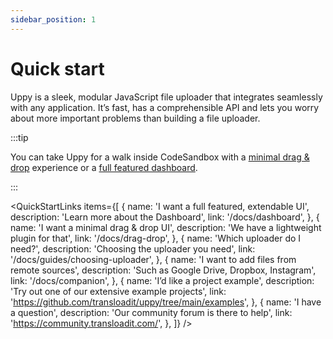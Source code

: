```yaml
---
sidebar_position: 1
---
```



# Quick start

Uppy is a sleek, modular JavaScript file uploader that integrates seamlessly
with any application. It’s fast, has a comprehensible API and lets you worry
about more important problems than building a file uploader.

:::tip

You can take Uppy for a walk inside CodeSandbox with a
[minimal drag & drop](https://codesandbox.io/s/uppy-drag-drop-gyewzx?file=/src/index.js)
experience or a
[full featured dashboard](https://codesandbox.io/s/uppy-dashboard-xpxuhd).

:::

<QuickStartLinks
	items={[
		{
			name: 'I want a full featured, extendable UI',
			description: 'Learn more about the Dashboard',
			link: '/docs/dashboard',
		},
		{
			name: 'I want a minimal drag & drop UI',
			description: 'We have a lightweight plugin for that',
			link: '/docs/drag-drop',
		},
		{
			name: 'Which uploader do I need?',
			description: 'Choosing the uploader you need',
			link: '/docs/guides/choosing-uploader',
		},
		{
			name: 'I want to add files from remote sources',
			description: 'Such as Google Drive, Dropbox, Instagram',
			link: '/docs/companion',
		},
		{
			name: 'I’d like a project example',
			description: 'Try out one of our extensive example projects',
			link: 'https://github.com/transloadit/uppy/tree/main/examples',
		},
		{
			name: 'I have a question',
			description: 'Our community forum is there to help',
			link: 'https://community.transloadit.com/',
		},
	]}
/>
